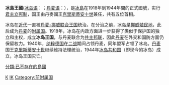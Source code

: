 {{Infobox Former Country
|native_name            = {{lang|isl|Konungsríkið Ísland}}<br>{{lang|dan|Kongeriget Island}}
|conventional_long_name = 冰岛王国
|common_name            = 冰岛
|
|continent              = [[欧洲|欧洲]]
|region                 = 北欧
|country                = 冰岛
|era                    = [[战间期|战间期]]<br>[[第二次世界大战|第二次世界大战]]
|status                 = [[共主邦聯|共主邦聯]]
|status_text            = 和[[丹麦|丹麦]]结为[[共主邦聯|共主邦聯]]
|empire                 = 丹麦
|government_type        = [[君主立憲制|君主立憲制]]
|
|<!--- 興亡, 事件, 年代與日期 --->
|
|year_start             = 1918年
|year_end               = 1944年
|
|year_exile_start       = 
|year_exile_end         = 
|
|event_start            = 成立
|date_start             = 12月1日
|event_end              = 改為[[共和國|共和國]]
|date_end               = 6月17日
|
|event1                 = 
|date_event1            = 
|event2                 = 
|date_event2            = 
|event3                 = 
|date_event3            = 
|event4                 = 
|date_event4            = 
|event5                 = 
|date_event5            = 
|event6                 = 
|date_event6            = 
|event7                 = 
|date_event7            = 
|event8                 = 
|date_event8            = 
|event9                 = 
|date_event9            = 
|
|event_pre              = 
|date_pre               = 
|event_post             = 
|date_post              = 
|
|<!--- 前任和繼任政治實體 --->
|p1                     = 丹麦
|flag_p1                = Flag of Denmark.svg
|image_p1               = 
|p2                     = 
|flag_p2                = 
|p3                     = 
|flag_p3                = 
|p4                     = 
|flag_p4                = 
|p5                     = 
|flag_p5                = 
|s1                     = 冰岛
|flag_s1                = Flag of Iceland.svg
|image_s1               = 
|s2                     = 
|flag_s2                = 
|s3                     = 
|flag_s3                = 
|s4                     = 
|flag_s4                = 
|s5                     = 
|flag_s5                = 
|
|image_flag             = Flag of Iceland (1918-1944).svg
|flag                   = 冰島國旗
|flag_type              = 
|
|image_coat             = Kingdom_of_Iceland_Coat_of_Arms.svg
|symbol                 = 冰島國徽
|symbol_type            = 
|
|image_map              = Kärtchen von Island.jpg
|image_map_caption      = 
|
|image_map2             = Kingdom of Iceland (1942).svg
|image_map2_caption      = 1942年時候的冰島王國的疆域
|
|capital                = [[雷克雅未克|雷克雅未克]]
|capital_exile          = 
|latd= |latm= |latNS= |longd= |longm= |longEW= 
|
|national_motto         = 
|national_anthem        = 
|common_languages       = [[冰岛语|冰岛语]]<br>[[丹麦语|丹麦语]]
|religion               = 
|currency               = 
|
|<!--- 國家領導人 --->
|title_leader           = [[冰島總統|摄政]]
|leader1                = [[斯温·布扬松|斯温·布扬松]]
|year_leader1           = 1918年—1944年
|title_deputy           = [[冰岛总理列表|首相]]
|deputy1                = Tryggvi Þórhallsson
|deputy2                = Ásgeir Ásgeirsson
|deputy3                = Hermann Jónasson
|deputy4                = Ólafur Thors
|deputy5                = Björn Þórðarson
|year_deputy1           = 1927年—1932年
|year_deputy2           = 1932年—1934年
|year_deputy3           = 1934年—1942年
|year_deputy4           = 1942年
|year_deputy5           = 1942年—1944年
|
|<!--- 立法機構 --->
|legislature            = 
|house1                 = 
|type_house1            = 
|house2                 = 
|type_house2            = 
|
|<!--- 面積和人口 --->
|stat_year1             = 1944
|stat_area1             = 103000 
|stat_pop1              = 127791 
|stat_year2             = 
|stat_area2             = 
|stat_pop2              = 
|stat_year3             = 
|stat_area3             = 
|stat_pop3              = 
|stat_year4             = 
|stat_area4             = 
|stat_pop4              = 
|stat_year5             = 
|stat_area5             = 
|stat_pop5              = 
|footnotes              = 
|today                  = {{flag|Iceland}}
}}
{{Infobox former monarchy
| royal_title        = 君主
| realm              = 冰島
| coatofarms         = Royal_Arms_of_Denmark_(1903-1948).svg
| coatofarmssize     = 120px
| coatofarmscaption  = '''皇室徽章'''
| image              = King_Christian_X_of_Denmark_-_Knud_Larsen.jpg
| caption            = '''[[克里斯蒂安十世|克里斯蒂安十世]]'''
| first_monarch      = [[克里斯蒂安十世|克里斯蒂安十世]]
| last_monarch       = [[克里斯蒂安十世|克里斯蒂安十世]]<br/>
| style              = 陛下
| residence          = 貝薩斯塔濟宮(官方)<br>[[阿马林堡宫|阿马林堡宫]](實際)
| appointer          = 继承制
| began              =1918 年 12 月 1 日
| ended              = 1944 年 6 月 17 日
}}

'''冰島王國'''([[冰岛语|冰岛语]]：{{lang|isl|Konungsríkið Ísland}}；[[丹麦语|丹麦语]]：{{lang|den|Kongeriget Island}}），是[[冰島|冰島]]在1918年到1944年間的正式國號，实行[[君主立宪制|君主立宪制]]，国王由丹麥國王[[克里斯蒂安十世|克里斯蒂安十世]]兼任，共有五位首相。

冰岛在[[近代|近代]]一直被[[丹麥-挪威|丹麦-挪威联合王国]]统治。在分治之前，冰岛是[[挪威|挪威]][[殖民地|殖民地]]，此后成为[[丹麦|丹麦]]的[[附庸國|附属国]]。1918年，冰岛在内政方面进一步获得了类似于保护国的独立和主权，成立'''冰岛王国'''，与丹麦联合为[[共主邦联|共主邦联]]，因此[[丹麦|丹麦]]在外交和国防方面仍保留权力。1940年，[[纳粹德国|纳粹德国]]在[[二战|二战]]期间占领丹麦，同年盟军占领了冰岛。[[丹麦|丹麦]]国王[[克里斯蒂安十世|克里斯蒂安十世]]继续维持法理统治，1944年[[冰岛|冰岛共和国]]（即现今的冰岛）成立，冰岛王国灭亡。

{{冰島主題}}
[[Category:冰島歷史|K]]
[[Category:欧洲历史上的王国|IK]]
[[Category:前附属国|Category:前附属国]]
[[分類:已不存在的島國|分類:已不存在的島國]]